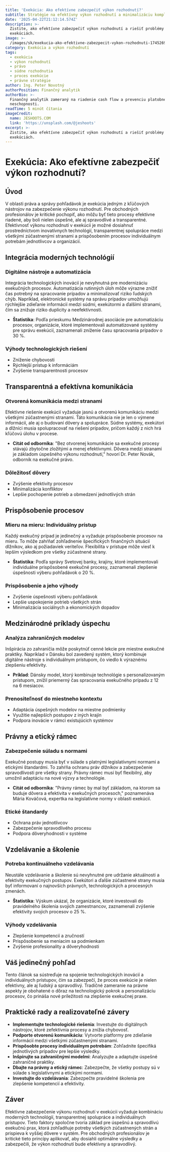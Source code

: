 ```yaml
---
title: 'Exekúcia: Ako efektívne zabezpečiť výkon rozhodnutí?'
subtitle: Stratégie na efektívny výkon rozhodnutí a minimalizáciu komplikácií
date: '2025-04-22T21:12:14.574Z'
description: >-
  Zistite, ako efektívne zabezpečiť výkon rozhodnutí a riešiť problémy pri
  exekúciách.
image: >-
  /images/sk/exekucia-ako-efektivne-zabezpecit-vykon-rozhodnuti-1745269934266.jpg
category: Exekúcia a výkon rozhodnutí
tags:
  - exekúcia
  - výkon rozhodnutí
  - právo
  - súdne rozhodnutia
  - proces exekúcie
  - právne stratégie
author: Ing. Peter Novotný
authorPosition: Finančný analytik
authorBio: >-
  Finančný analytik zameraný na riadenie cash flow a prevenciu platobnej
  neschopnosti.
readTime: 5 minút čítania
imageCredit:
  name: JESHOOTS.COM
  link: 'https://unsplash.com/@jeshoots'
excerpt: >-
  Zistite, ako efektívne zabezpečiť výkon rozhodnutí a riešiť problémy pri
  exekúciách.
---
```

# Exekúcia: Ako efektívne zabezpečiť výkon rozhodnutí?

## Úvod

V oblasti práva a správy pohľadávok je exekúcia jedným z kľúčových nástrojov na zabezpečenie výkonu rozhodnutí. Pre obchodných profesionálov je kritické pochopiť, ako môžu byť tieto procesy efektívne riadené, aby boli nielen úspešné, ale aj spravodlivé a transparentné. Efektívnosť výkonu rozhodnutí v exekúcii je možné dosiahnuť prostredníctvom inovatívnych technológií, transparentnej spolupráce medzi všetkými zúčastnenými stranami a prispôsobením procesov individuálnym potrebám jednotlivcov a organizácií.

## Integrácia moderných technológií

### Digitálne nástroje a automatizácia

Integrácia technologických inovácií je nevyhnutná pre modernizáciu exekučných procesov. Automatizácia rutinných úloh môže výrazne znížiť čas potrebný na spracovanie prípadov a minimalizovať riziko ľudských chýb. Napríklad, elektronické systémy na správu prípadov umožňujú rýchlejšie zdieľanie informácií medzi súdmi, exekútormi a ďalšími stranami, čím sa znižuje riziko duplicity a neefektívnosti.

- **Štatistika**: Podľa prieskumu Medzinárodnej asociácie pre automatizáciu procesov, organizácie, ktoré implementovali automatizované systémy pre správu exekúcií, zaznamenali zníženie času spracovania prípadov o 30 %.

### Výhody technologických riešení

- Zníženie chybovosti
- Rýchlejší prístup k informáciám
- Zvýšenie transparentnosti procesov

## Transparentná a efektívna komunikácia

### Otvorená komunikácia medzi stranami

Efektívne riešenie exekúcií vyžaduje jasnú a otvorenú komunikáciu medzi všetkými zúčastnenými stranami. Táto komunikácia nie je len o výmene informácií, ale aj o budovaní dôvery a spolupráce. Súdne systémy, exekútori a dlžníci musia spolupracovať na riešení prípadov, pričom každý z nich hrá kľúčovú úlohu v procese.

- **Citát od odborníka**: "Bez otvorenej komunikácie sa exekučné procesy stávajú zbytočne zložitými a menej efektívnymi. Dôvera medzi stranami je základom úspešného výkonu rozhodnutí," hovorí Dr. Peter Novák, odborník na exekučné právo.

### Dôležitosť dôvery

- Zvýšenie efektivity procesov
- Minimalizácia konfliktov
- Lepšie pochopenie potrieb a obmedzení jednotlivých strán

## Prispôsobenie procesov

### Mieru na mieru: Individuálny prístup

Každý exekučný prípad je jedinečný a vyžaduje prispôsobenie procesov na mieru. To môže zahŕňať zohľadnenie špecifických finančných situácií dlžníkov, ako aj požiadaviek veriteľov. Flexibilita v prístupe môže viesť k lepším výsledkom pre všetky zúčastnené strany.

- **Štatistika**: Podľa správy Svetovej banky, krajiny, ktoré implementovali individuálne prispôsobené exekučné procesy, zaznamenali zlepšenie úspešnosti výberu pohľadávok o 20 %.

### Prispôsobenie a jeho výhody

- Zvýšenie úspešnosti výberu pohľadávok
- Lepšie uspokojenie potrieb všetkých strán
- Minimalizácia sociálnych a ekonomických dopadov

## Medzinárodné príklady úspechu

### Analýza zahraničných modelov

Inšpirácia zo zahraničia môže poskytnúť cenné lekcie pre miestne exekučné praktiky. Napríklad v Dánsku bol zavedený systém, ktorý kombinuje digitálne nástroje s individuálnym prístupom, čo viedlo k výraznému zlepšeniu efektivity.

- **Príklad**: Dánsky model, ktorý kombinuje technológie s personalizovaným prístupom, znížil priemerný čas spracovania exekučného prípadu z 12 na 6 mesiacov.

### Prenositeľnosť do miestneho kontextu

- Adaptácia úspešných modelov na miestne podmienky
- Využitie najlepších postupov z iných krajín
- Podpora inovácie v rámci existujúcich systémov

## Právny a etický rámec

### Zabezpečenie súladu s normami

Exekučné postupy musia byť v súlade s platnými legislatívnymi normami a etickými štandardmi. To zahŕňa ochranu práv dlžníkov a zabezpečenie spravodlivosti pre všetky strany. Právny rámec musí byť flexibilný, aby umožnil adaptáciu na nové výzvy a technológie.

- **Citát od odborníka**: "Právny rámec by mal byť základom, na ktorom sa buduje dôvera a efektivita v exekučných procesoch," poznamenáva Mária Kováčová, expertka na legislatívne normy v oblasti exekúcií.

### Etické štandardy

- Ochrana práv jednotlivcov
- Zabezpečenie spravodlivého procesu
- Podpora dôveryhodnosti v systéme

## Vzdelávanie a školenie

### Potreba kontinuálneho vzdelávania

Neustále vzdelávanie a školenie sú nevyhnutné pre udržanie aktuálnosti a efektivity exekučných postupov. Exekútori a ďalšie zúčastnené strany musia byť informovaní o najnovších právnych, technologických a procesných zmenách.

- **Štatistika**: Výskum ukázal, že organizácie, ktoré investovali do pravidelného školenia svojich zamestnancov, zaznamenali zvýšenie efektivity svojich procesov o 25 %.

### Výhody vzdelávania

- Zlepšenie kompetencií a zručností
- Prispôsobenie sa meniacim sa podmienkam
- Zvýšenie profesionality a dôveryhodnosti

## Váš jedinečný pohľad

Tento článok sa sústreďuje na spojenie technologických inovácií a individuálnych prístupov, čím sa zabezpečí, že proces exekúcie je nielen efektívny, ale aj ľudský a spravodlivý. Tradičné zameranie na právne aspekty je obohatené o dôraz na technologický pokrok a personalizáciu procesov, čo prináša nové príležitosti na zlepšenie exekučnej praxe.

## Praktické rady a realizovateľné závery

- **Implementujte technologické riešenia**: Investujte do digitálnych nástrojov, ktoré zefektívnia procesy a znížia chybovosť.
- **Podporte otvorenú komunikáciu**: Vytvorte platformy pre zdieľanie informácií medzi všetkými zúčastnenými stranami.
- **Prispôsobte procesy individuálnym potrebám**: Zohľadnite špecifiká jednotlivých prípadov pre lepšie výsledky.
- **Inšpirujte sa zahraničnými modelmi**: Analyzujte a adaptujte úspešné zahraničné praktiky.
- **Dbajte na právny a etický rámec**: Zabezpečte, že všetky postupy sú v súlade s legislatívnymi a etickými normami.
- **Investujte do vzdelávania**: Zabezpečte pravidelné školenia pre zlepšenie kompetencií a efektivity.

## Záver

Efektívne zabezpečenie výkonu rozhodnutí v exekúcii vyžaduje kombináciu moderných technológií, transparentnej spolupráce a individuálnych prístupov. Tieto faktory spoločne tvoria základ pre úspešnú a spravodlivú exekučnú prax, ktorá zohľadňuje potreby všetkých zúčastnených strán a prispieva k vyššej dôvere v systém. Pre obchodných profesionálov je kritické tieto princípy aplikovať, aby dosiahli optimálne výsledky a zabezpečili, že výkon rozhodnutí bude efektívny a spravodlivý.
